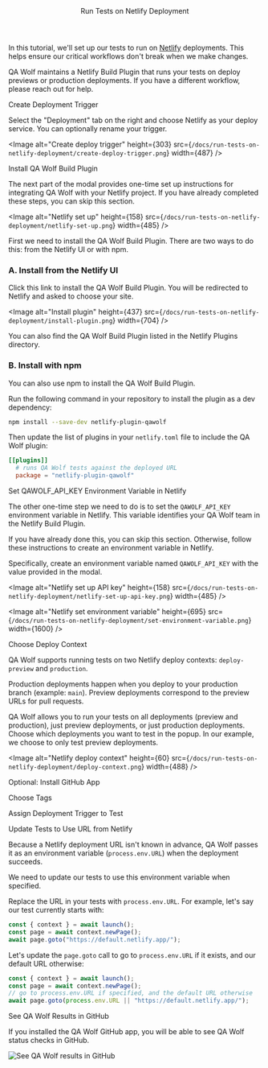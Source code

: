 

<Layout>

<Header>Run Tests on Netlify Deployment</Header>

In this tutorial, we'll set up our tests to run on <a href="https://www.netlify.com/" target="_blank">Netlify</a> deployments. This helps ensure our critical workflows don't break when we make changes.

QA Wolf maintains a <ExternalLink href="https://app.netlify.com/plugins/netlify-plugin-qawolf/install">Netlify Build Plugin</ExternalLink> that runs your tests on <ExternalLink href="https://www.netlify.com/blog/2016/07/20/introducing-deploy-previews-in-netlify">deploy previews</ExternalLink> or production deployments. If you have a different workflow, please <ExternalLink href="https://slack.qawolf.com">reach out for help</ExternalLink>.

<SubHeader>Create Deployment Trigger</SubHeader>

<CreateTrigger description="on Netlify deployments" />

Select the "Deployment" tab on the right and choose Netlify as your deploy service.
You can optionally rename your trigger.

<Image
  alt="Create deploy trigger"
  height={303}
  src={`/docs/run-tests-on-netlify-deployment/create-deploy-trigger.png`}
  width={487}
/>

<SubHeader>Install QA Wolf Build Plugin</SubHeader>

The next part of the modal provides one-time set up instructions for integrating QA Wolf with your Netlify project. If you have already completed these steps, you can skip this section.

<Image
  alt="Netlify set up"
  height={158}
  src={`/docs/run-tests-on-netlify-deployment/netlify-set-up.png`}
  width={485}
/>

First we need to install the QA Wolf Build Plugin. There are two ways to do this: from the <ExternalLink href="https://app.netlify.com/plugins/netlify-plugin-qawolf/install">Netlify UI</ExternalLink> or with <ExternalLink href="https://www.npmjs.com/">npm</ExternalLink>.

### A. Install from the Netlify UI

Click <ExternalLink href="https://app.netlify.com/plugins/netlify-plugin-qawolf/install">
this link to install the QA Wolf Build Plugin</ExternalLink>. You will be redirected to Netlify and asked to choose your site.

<Image
  alt="Install plugin"
  height={437}
  src={`/docs/run-tests-on-netlify-deployment/install-plugin.png`}
  width={704}
/>

You can also find the QA Wolf Build Plugin listed in the <ExternalLink href="https://app.netlify.com/plugins">Netlify Plugins directory</ExternalLink>.

### B. Install with npm

You can also use <ExternalLink href="https://www.npmjs.com/">npm</ExternalLink> to install the QA Wolf Build Plugin.

Run the following command in your repository to install the plugin as a dev dependency:

```bash
npm install --save-dev netlify-plugin-qawolf
```

Then update the list of plugins in your `netlify.toml` file to include the QA Wolf plugin:

```toml
[[plugins]]
  # runs QA Wolf tests against the deployed URL
  package = "netlify-plugin-qawolf"
```

<SubHeader>Set QAWOLF_API_KEY Environment Variable in Netlify</SubHeader>

The other one-time step we need to do is to set the `QAWOLF_API_KEY` environment variable in Netlify. This variable identifies your QA Wolf team in the Netlify Build Plugin.

If you have already done this, you can skip this section. Otherwise, follow <ExternalLink href="https://docs.netlify.com/configure-builds/environment-variables/#declare-variables">these instructions</ExternalLink> to create an environment variable in Netlify.

Specifically, create an environment variable named `QAWOLF_API_KEY` with the value provided in the modal.

<Image
  alt="Netlify set up API key"
  height={158}
  src={`/docs/run-tests-on-netlify-deployment/netlify-set-up-api-key.png`}
  width={485}
/>

<Image
  alt="Netlify set environment variable"
  height={695}
  src={`/docs/run-tests-on-netlify-deployment/set-environment-variable.png`}
  width={1600}
/>

<SubHeader>Choose Deploy Context</SubHeader>

QA Wolf supports running tests on two Netlify <ExternalLink href="https://docs.netlify.com/site-deploys/overview/#deploy-contexts">deploy contexts</ExternalLink>: `deploy-preview` and `production`.

Production deployments happen when you deploy to your production branch (example: `main`). Preview deployments correspond to the preview URLs for pull requests.

QA Wolf allows you to run your tests on all deployments (preview and production), just preview deployments, or just production deployments. Choose which deployments you want to test in the popup. In our example, we choose to only test preview deployments.

<Image
  alt="Netlify deploy context"
  height={60}
  src={`/docs/run-tests-on-netlify-deployment/deploy-context.png`}
  width={488}
/>

<SubHeader>Optional: Install GitHub App</SubHeader>

<InstallGitHubApp service="netlify" />

<SubHeader>Choose Tags</SubHeader>

<ChooseTags />

<ChooseEnvironment />

<SubHeader>Assign Deployment Trigger to Test</SubHeader>

<SubHeader>Update Tests to Use URL from Netlify</SubHeader>

Because a Netlify deployment URL isn't known in advance, QA Wolf passes it as an <Link href="use-environment-variables">environment variable</Link> (`process.env.URL`) when the deployment succeeds.

We need to update our tests to use this environment variable when specified.

Replace the URL in your tests with `process.env.URL`. For example, let's say our test currently starts with:

```js
const { context } = await launch();
const page = await context.newPage();
await page.goto("https://default.netlify.app/");
```

Let's update the `page.goto` call to go to `process.env.URL` if it exists, and our default URL otherwise:

```js
const { context } = await launch();
const page = await context.newPage();
// go to process.env.URL if specified, and the default URL otherwise
await page.goto(process.env.URL || "https://default.netlify.app/");
```

<SubHeader>See QA Wolf Results in GitHub</SubHeader>

If you <Link href="#optional-install-git-hub-app">installed the QA Wolf GitHub app</Link>, you will be able to see QA Wolf status checks in GitHub.

<Image
  alt="See QA Wolf results in GitHub"
  height={299}
  src="/docs/run-tests-on-netlify-deployment/github-checks.png"
  width={600}
/>

<GitHubComment />

<ViewRunHistory description="on Netlify deployments" />

</Layout>
